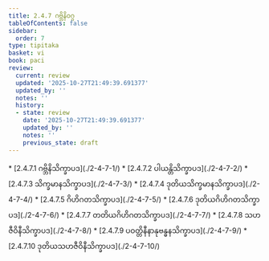 ```yaml
---
title: 2.4.7 ဂဗ္ဘိနိဝဂ္ဂ
tableOfContents: false
sidebar:
  order: 7
type: tipitaka
basket: vi
book: paci
review:
  current: review
  updated: '2025-10-27T21:49:39.691377'
  updated_by: ''
  notes: ''
  history:
  - state: review
    date: '2025-10-27T21:49:39.691377'
    updated_by: ''
    notes: ''
    previous_state: draft
---
```



<ReviewStatus review={frontmatter.review} showDetails={true} />

<HypothesisAnnotation frontmatter={frontmatter} />

<DynamicBreadcrumb />



<TableOfContents book="paci" section="2.4.7">
* [2.4.7.1 ဂဗ္ဘိနိသိက္ခာပဒ](./2-4-7-1/)
* [2.4.7.2 ပါယန္တိသိက္ခာပဒ](./2-4-7-2/)
* [2.4.7.3 သိက္ခမာနသိက္ခာပဒ](./2-4-7-3/)
* [2.4.7.4 ဒုတိယသိက္ခမာနသိက္ခာပဒ](./2-4-7-4/)
* [2.4.7.5 ဂိဟိဂတသိက္ခာပဒ](./2-4-7-5/)
* [2.4.7.6 ဒုတိယဂိဟိဂတသိက္ခာပဒ](./2-4-7-6/)
* [2.4.7.7 တတိယဂိဟိဂတသိက္ခာပဒ](./2-4-7-7/)
* [2.4.7.8 သဟဇီဝိနီသိက္ခာပဒ](./2-4-7-8/)
* [2.4.7.9 ပဝတ္တိနီနာနုဗန္ဓနသိက္ခာပဒ](./2-4-7-9/)
* [2.4.7.10 ဒုတိယသဟဇီဝိနီသိက္ခာပဒ](./2-4-7-10/)
</TableOfContents>
